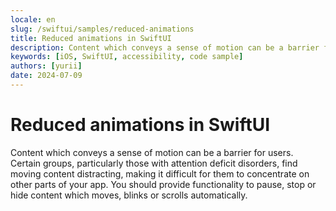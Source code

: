 ```yaml
---
locale: en
slug: /swiftui/samples/reduced-animations
title: Reduced animations in SwiftUI
description: Content which conveys a sense of motion can be a barrier for users.
keywords: [iOS, SwiftUI, accessibility, code sample]
authors: [yurii]
date: 2024-07-09
---
```


# Reduced animations in SwiftUI

Content which conveys a sense of motion can be a barrier for users. Certain groups, particularly those with attention deficit disorders, find moving content distracting, making it difficult for them to concentrate on other parts of your app. You should provide functionality to pause, stop or hide content which moves, blinks or scrolls automatically.

<CodeSample id="screen-animations" platform="swiftui" locale="en"/>
